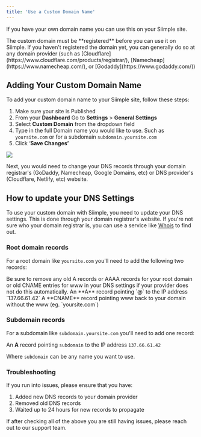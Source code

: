 ```yaml
---
title: 'Use a Custom Domain Name'
---
```


If you have your own domain name you can use this on your Siimple site. 

<Note>
The custom domain must be **registered** before you can use it on Siimple. If you haven't registered the domain yet, you can generally do so at any domain provider (such as [Cloudflare](https://www.cloudflare.com/products/registrar/), [Namecheap](https://www.namecheap.com/), or [Godaddy](https://www.godaddy.com/))
</Note>


## Adding Your Custom Domain Name

To add your custom domain name to your Siimple site, follow these steps:

1. Make sure your site is Published
2. From your **Dashboard** Go to **Settings** > **General Settings** 
3. Select **Custom Domain** from the dropdown field
4. Type in the full Domain name you would like to use. Such as `yoursite.com` or for a subdomain `subdomain.yoursite.com`
5. Click ‘**Save Changes’**

<img src="/images/custom-domain.jpg" class="rounded-md" />

Next, you would need to change your DNS records through your domain registrar's (GoDaddy, Namecheap, Google Domains, etc) or DNS provider's (Cloudflare, Netlify, etc) website.

## How to update your DNS Settings

To use your custom domain with Siimple, you need to update your DNS settings. This is done through your domain registrar's website. If you're not sure who your domain registrar is, you can use a service like [Whois](https://www.whois.com/whois/) to find out.

### Root domain records

For a root domain like `yoursite.com` you'll need to add the following two records:

<Note>
Be sure to remove any old A records or AAAA records for your root domain or old CNAME entries for www in your DNS settings if your provider does not do this automatically.
</Note>

<Steps>
  <Step title="A Record">
    An **A** record pointing `@` to the IP address `137.66.61.42`
  </Step>
  <Step title="CNAME Record">
    A **CNAME** record pointing www back to your domain without the www (eg. `yoursite.com`)
  </Step>
</Steps>

### Subdomain records

For a subdomain like `subdomain.yoursite.com` you'll need to add one record:

An **A** record pointing `subdomain` to the IP address `137.66.61.42`

Where `subdomain` can be any name you want to use.

### Troubleshooting

If you run into issues, please ensure that you have:

1. Added new DNS records to your domain provider
2. Removed old DNS records
3. Waited up to 24 hours for new records to propagate

If after checking all of the above you are still having issues, please reach out to our support team.

